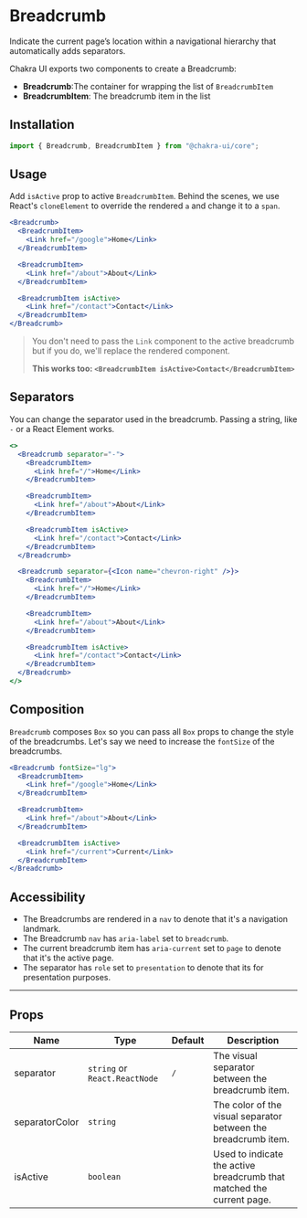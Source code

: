 # Breadcrumb

Indicate the current page’s location within a navigational hierarchy that
automatically adds separators.

Chakra UI exports two components to create a Breadcrumb:

- **Breadcrumb**:The container for wrapping the list of `BreadcrumbItem`
- **BreadcrumbItem**: The breadcrumb item in the list

## Installation

```js
import { Breadcrumb, BreadcrumbItem } from "@chakra-ui/core";
```

## Usage

Add `isActive` prop to active `BreadcrumbItem`. Behind the scenes, we use
React's `cloneElement` to override the rendered `a` and change it to a `span`.

```jsx
<Breadcrumb>
  <BreadcrumbItem>
    <Link href="/google">Home</Link>
  </BreadcrumbItem>

  <BreadcrumbItem>
    <Link href="/about">About</Link>
  </BreadcrumbItem>

  <BreadcrumbItem isActive>
    <Link href="/contact">Contact</Link>
  </BreadcrumbItem>
</Breadcrumb>
```

> You don't need to pass the `Link` component to the active breadcrumb but if
> you do, we'll replace the rendered component.
>
> **This works too: `<BreadcrumbItem isActive>Contact</BreadcrumbItem>`**

## Separators

You can change the separator used in the breadcrumb. Passing a string, like `-`
or a React Element works.

```jsx
<>
  <Breadcrumb separator="-">
    <BreadcrumbItem>
      <Link href="/">Home</Link>
    </BreadcrumbItem>

    <BreadcrumbItem>
      <Link href="/about">About</Link>
    </BreadcrumbItem>

    <BreadcrumbItem isActive>
      <Link href="/contact">Contact</Link>
    </BreadcrumbItem>
  </Breadcrumb>

  <Breadcrumb separator={<Icon name="chevron-right" />}>
    <BreadcrumbItem>
      <Link href="/">Home</Link>
    </BreadcrumbItem>

    <BreadcrumbItem>
      <Link href="/about">About</Link>
    </BreadcrumbItem>

    <BreadcrumbItem isActive>
      <Link href="/contact">Contact</Link>
    </BreadcrumbItem>
  </Breadcrumb>
</>
```

## Composition

`Breadcrumb` composes `Box` so you can pass all `Box` props to change the style
of the breadcrumbs. Let's say we need to increase the `fontSize` of the
breadcrumbs.

```jsx
<Breadcrumb fontSize="lg">
  <BreadcrumbItem>
    <Link href="/google">Home</Link>
  </BreadcrumbItem>

  <BreadcrumbItem>
    <Link href="/about">About</Link>
  </BreadcrumbItem>

  <BreadcrumbItem isActive>
    <Link href="/current">Current</Link>
  </BreadcrumbItem>
</Breadcrumb>
```

## Accessibility

- The Breadcrumbs are rendered in a `nav` to denote that it's a navigation
  landmark.
- The Breadcrumb `nav` has `aria-label` set to `breadcrumb`.
- The current breadcrumb item has `aria-current` set to `page` to denote that
  it's the active page.
- The separator has `role` set to `presentation` to denote that its for
  presentation purposes.

---

## Props

| Name           | Type                          | Default | Description                                                           |
| -------------- | ----------------------------- | ------- | --------------------------------------------------------------------- |
| separator      | `string` or `React.ReactNode` | `/`     | The visual separator between the breadcrumb item.                     |
| separatorColor | `string`                      |         | The color of the visual separator between the breadcrumb item.        |
| isActive       | `boolean`                     |         | Used to indicate the active breadcrumb that matched the current page. |
